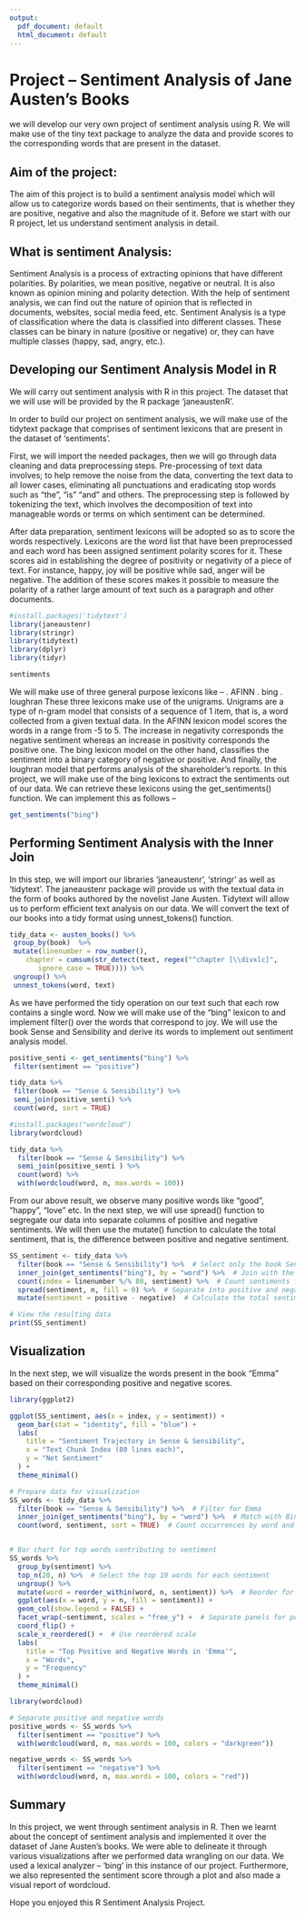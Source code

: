```yaml
---
output:
  pdf_document: default
  html_document: default
---
```



# Project – Sentiment Analysis of Jane Austen’s Books
we will develop our very own project of sentiment analysis using R. We will make use of the tiny text package to analyze the data and provide scores to the corresponding words that are present in the dataset.


## Aim of the project:
The aim of this project is to build a sentiment analysis model which will allow us to categorize words based on their sentiments, that is whether they are positive, negative and also the magnitude of it. Before we start with our R project, let us understand sentiment analysis in detail.

## What is sentiment Analysis:
Sentiment Analysis is a process of extracting opinions that have different polarities. By polarities, we mean positive, negative or neutral. It is also known as opinion mining and polarity detection. With the help of sentiment analysis, we can find out the nature of opinion that is reflected in documents, websites, social media feed, etc. Sentiment Analysis is a type of classification where the data is classified into different classes. These classes can be binary in nature (positive or negative) or, they can have multiple classes (happy, sad, angry, etc.).

## Developing our Sentiment Analysis Model in R
We will carry out sentiment analysis with R in this project. The dataset that we will use will be provided by the R package ‘janeaustenR’.

In order to build our project on sentiment analysis, we will make use of the tidytext package that comprises of sentiment lexicons that are present in the dataset of ‘sentiments’.

First, we will import the needed packages, then we will go through data cleaning and data preprocessing steps. Pre-processing of text data involves; to help remove the noise from the data, converting the text data to all lower cases, eliminating all punctuations and eradicating stop words such as “the”, “is” “and” and others. The preprocessing step is followed by tokenizing the text, which involves the decomposition of text into manageable words or terms on which sentiment can be determined.

After data preparation, sentiment lexicons will be adopted so as to score the words respectively. Lexicons are the word list that have been preprocessed and each word has been assigned sentiment polarity scores for it. These scores aid in establishing the degree of positivity or negativity of a piece of text. For instance, happy, joy will be positive while sad, anger will be negative. The addition of these scores makes it possible to measure the polarity of a rather large amount of text such as a paragraph and other documents.

```r
#install.packages('tidytext')
library(janeaustenr)
library(stringr)
library(tidytext)
library(dplyr)
library(tidyr)
```


```r
sentiments
```
We will make use of three general purpose lexicons like –
. AFINN
. bing
. loughran
These three lexicons make use of the unigrams. Unigrams are a type of n-gram model that consists of a sequence of 1 item, that is, a word collected from a given textual data. In the AFINN lexicon model scores the words in a range from -5 to 5. The increase in negativity corresponds the negative sentiment whereas an increase in positivity corresponds the positive one. The bing lexicon model on the other hand, classifies the sentiment into a binary category of negative or positive. And finally, the loughran model that performs analysis of the shareholder’s reports. In this project, we will make use of the bing lexicons to extract the sentiments out of our data. We can retrieve these lexicons using the get_sentiments() function. We can implement this as follows –

```r
get_sentiments("bing")
```

## Performing Sentiment Analysis with the Inner Join
In this step, we will import our libraries ‘janeaustenr’, ‘stringr’ as well as ‘tidytext’. The janeaustenr package will provide us with the textual data in the form of books authored by the novelist Jane Austen. Tidytext will allow us to perform efficient text analysis on our data. We will convert the text of our books into a tidy format using unnest_tokens() function.

```r
tidy_data <- austen_books() %>%
 group_by(book)  %>%
 mutate(linenumber = row_number(),
    chapter = cumsum(str_detect(text, regex("^chapter [\\divxlc]", 
       ignore_case = TRUE)))) %>%
 ungroup() %>%
 unnest_tokens(word, text)
```

As we have performed the tidy operation on our text such that each row contains a single word. Now we will make use of the “bing” lexicon to and implement filter() over the words that correspond to joy. We will use the book Sense and Sensibility and derive its words to implement out sentiment analysis model.

```r
positive_senti <- get_sentiments("bing") %>%
 filter(sentiment == "positive")

tidy_data %>%
 filter(book == "Sense & Sensibility") %>%
 semi_join(positive_senti) %>%
 count(word, sort = TRUE)
```
```r
#install.packages("wordcloud")
library(wordcloud)

tidy_data %>%
  filter(book == "Sense & Sensibility") %>%
  semi_join(positive_senti ) %>%
  count(word) %>%
  with(wordcloud(word, n, max.words = 100))

```

From our above result, we observe many positive words like “good”, “happy”, “love” etc. In the next step, we will use spread() function to segregate our data into separate columns of positive and negative sentiments. We will then use the mutate() function to calculate the total sentiment, that is, the difference between positive and negative sentiment.
```r
SS_sentiment <- tidy_data %>%
  filter(book == "Sense & Sensibility") %>%  # Select only the book Sense & Sensibility
  inner_join(get_sentiments("bing"), by = "word") %>%  # Join with the Bing sentiment lexicon
  count(index = linenumber %/% 80, sentiment) %>%  # Count sentiments for chunks of 80 lines
  spread(sentiment, n, fill = 0) %>%  # Separate into positive and negative columns
  mutate(sentiment = positive - negative)  # Calculate the total sentiment

# View the resulting data
print(SS_sentiment)

```

## Visualization 
In the next step, we will visualize the words present in the book “Emma” based on their corresponding positive and negative scores.

```r
library(ggplot2)

ggplot(SS_sentiment, aes(x = index, y = sentiment)) +
  geom_bar(stat = "identity", fill = "blue") +
  labs(
    title = "Sentiment Trajectory in Sense & Sensibility",  
    x = "Text Chunk Index (80 lines each)",
    y = "Net Sentiment"
  ) +
  theme_minimal()


```

```r
# Prepare data for visualization
SS_words <- tidy_data %>%
  filter(book == "Sense & Sensibility") %>%  # Filter for Emma
  inner_join(get_sentiments("bing"), by = "word") %>%  # Match with Bing lexicon
  count(word, sentiment, sort = TRUE)  # Count occurrences by word and sentiment


# Bar chart for top words contributing to sentiment
SS_words %>%
  group_by(sentiment) %>%
  top_n(20, n) %>%  # Select the top 10 words for each sentiment
  ungroup() %>%
  mutate(word = reorder_within(word, n, sentiment)) %>%  # Reorder for better visualization
  ggplot(aes(x = word, y = n, fill = sentiment)) +
  geom_col(show.legend = FALSE) +
  facet_wrap(~sentiment, scales = "free_y") +  # Separate panels for positive and negative
  coord_flip() +
  scale_x_reordered() +  # Use reordered scale
  labs(
    title = "Top Positive and Negative Words in 'Emma'",
    x = "Words",
    y = "Frequency"
  ) +
  theme_minimal()

```
```r
library(wordcloud)

# Separate positive and negative words
positive_words <- SS_words %>%
  filter(sentiment == "positive") %>%
  with(wordcloud(word, n, max.words = 100, colors = "darkgreen"))

negative_words <- SS_words %>%
  filter(sentiment == "negative") %>%
  with(wordcloud(word, n, max.words = 100, colors = "red"))

```

## Summary
In this project, we went through sentiment analysis in R. Then we learnt about the concept of sentiment analysis and implemented it over the dataset of Jane Austen’s books. We were able to delineate it through various visualizations after we performed data wrangling on our data. We used a lexical analyzer – ‘bing’ in this instance of our project. Furthermore, we also represented the sentiment score through a plot and also made a visual report of wordcloud.

Hope you enjoyed this R Sentiment Analysis Project.
